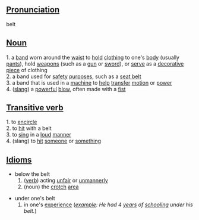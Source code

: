 ==[[Pronunciation]]==
belt

==[[Noun]]==
1. a [[band]] worn around the [[waist]] to [[hold]] [[clothing]] to one's [[body]] (usually [[pants]]), hold [[weapons]] (such as a [[gun]] or [[sword]]), or [[serve]] as a [[decorative]] [[piece]] of clothing <br>
2. a band used for [[safety]] [[purpose]]s, such as a [[seat belt]] <br>
3. a band that is used in a [[machine]] to [[help]] [[transfer]] [[motion]] or [[power]] <br>
4. ([[slang]]) a [[powerful]] [[blow]], often made with a [[fist]]

==[[Transitive verb]]==
1. to [[encircle]] <br>
2. to [[hit]] with a belt <br>
3. to [[sing]] in a [[loud]] [[manner]] <br>
4. (slang) to [[hit]] [[someone]] or [[something]]

==[[Idiom]]s==
* below the belt
*# ([[verb]]) acting [[unfair]] or [[unmannerly]]
*# (noun) the [[crotch]] [[area]]

* under one's belt
*# in one's [[experience]] (''[[example]]: He had 4 [[year]]s of [[school]]ing under his belt.'')